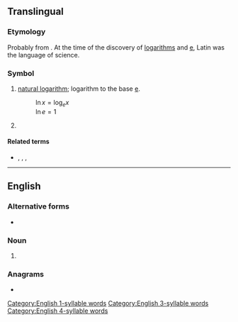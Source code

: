{{also|LN|l.n.|ln.}}
{{character info|㏑}}
==Translingual==
{{wikipedia|Natural logarithm}}

===Etymology===
{{sense|mathematics}} Probably from {{der|mul|NL.|logarithmus naturalis||natural logarithm}}. At the time of the discovery of [[logarithms]] and [[e#Translingual|e]], Latin was the language of science.

===Symbol===
{{head|mul|symbol}}

# {{lb|mul|mathematics}} [[natural logarithm]]; logarithm to the base [[e#Translingual|e]].
#: <math>\ln x = \log_{e}x</math><br><math> \ln e = 1 </math>
# {{ISO 639|1}}

====Related terms====
* {{l|mul|ld}}, {{l|mul|lg}}, {{l|mul|lb}}, {{l|mul|log}}

----

==English==

===Alternative forms===
* {{alter|en|ln.}}

===Noun===
{{en-noun|?}}
<!-- 1 syllable words !-->

# {{abbreviation of|en|lane}}
<!-- of "lane" !-->
<!-- of logarithm !-->

===Anagrams===
* {{anagrams|en|a=ln|NL}}

[[Category:English 1-syllable words]]
[[Category:English 3-syllable words]]
[[Category:English 4-syllable words]]